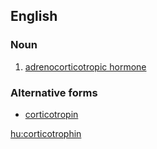 ==English==

===Noun===
{{en-noun|s|-}}

# {{hormone}} [[adrenocorticotropic hormone]]

===Alternative forms===
* [[corticotropin]]

[[hu:corticotrophin]]